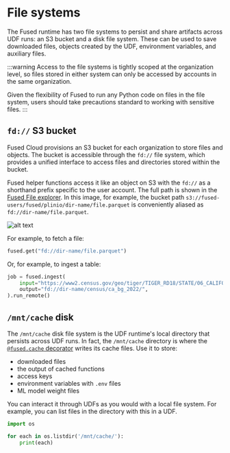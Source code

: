 # File systems

The Fused runtime has two file systems to persist and share artifacts across UDF runs: an S3 bucket and a disk file system. These can be used to save downloaded files, objects created by the UDF, environment variables, and auxiliary files.

:::warning
Access to the file systems is tightly scoped at the organization level, so files stored in either system can only be accessed by accounts in the same organization. 

Given the flexibility of Fused to run any Python code on files in the file system, users should take precautions standard to working with sensitive files.
:::

## `fd://` S3 bucket

Fused Cloud provisions an S3 bucket for each organization to store files and objects. The bucket is accessible through the `fd://` file system, which provides a unified interface to access files and directories stored within the bucket.

Fused helper functions access it like an object on S3 with the `fd://` as a shorthand prefix specific to the user account. The full path is shown in the [Fused File explorer](/workbench/file-explorer/). In this image, for example, the bucket path `s3://fused-users/fused/plinio/dir-name/file.parquet` is conveniently aliased as `fd://dir-name/file.parquet`.

![alt text](image.png)



For example, to fetch a file:
```python
fused.get("fd://dir-name/file.parquet")
```

Or, for example, to ingest a table:
```python
job = fused.ingest(
    input="https://www2.census.gov/geo/tiger/TIGER_RD18/STATE/06_CALIFORNIA/06/tl_rd22_06_bg.zip",
    output="fd://dir-name/census/ca_bg_2022/",
).run_remote()
```

## `/mnt/cache` disk

The `/mnt/cache` disk file system is the UDF runtime's local directory that persists across UDF runs. In fact, the `/mnt/cache` directory is where the [`@fused.cache` decorator](/basics/core-concepts/write/#fusedcache-decorator) writes its cache files. Use it to store:

- downloaded files
- the output of cached functions
- access keys
- environment variables with `.env` files
- ML model weight files

You can interact it through UDFs as you would with a local file system. For example, you can list files in the directory with this in a UDF.

```python
import os

for each in os.listdir('/mnt/cache/'):
    print(each)
```

